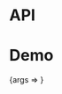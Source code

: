 
<Meta title="Packages/Field" component={FieldContainer} />

# API

<ArgsTable />

# Demo

<Canvas>
  <Story
    name="Field"
    args={{ as: 'hook', isDescribed: true, containsMessage: false }}
    argTypes={{
      as: { options: ['container', 'hook'], control: 'radio', table: { category: 'Story' } },
      isDescribed: { table: { category: 'Story' } },
      containsMessage: { table: { category: 'Story' } }
    }}
  >
    {args => <FieldStory {...args} />}
  </Story>
</Canvas>
